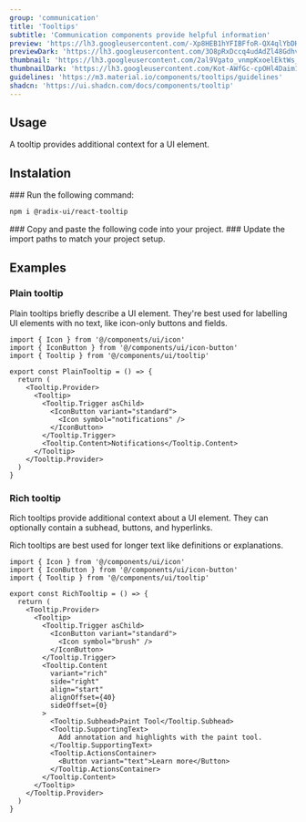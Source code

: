 ```yaml
---
group: 'communication'
title: 'Tooltips'
subtitle: 'Communication components provide helpful information'
preview: 'https://lh3.googleusercontent.com/-Xp8HEB1hYFIBFfoR-QX4qlYbDHuH21uFz6PIf1u6vp3QweFJ5vUWIZuUV04TJSLw82jZeTvl_i7pQu6oKHrrnA9Qnw-Bit3AonX_Tyq-X5nkqmRKfE=s0'
previewDark: 'https://lh3.googleusercontent.com/3O8pRxDccq4udAdZl48GdhvciUISzlngZBZec4J8Hi4g0jLoVEbZWo1fPRvyz3OFnP8H3lW9SVRWLcUJxievhZTr2rWVD3lllPJexkQPcjUC6hgygA=s0'
thumbnail: 'https://lh3.googleusercontent.com/2al9Vgato_vnmpKxoelEktWs_6BZdos5Fb42Z486NuFyogGfugaUiiGRkis4Lnj7UEx9ls_3UWtVDMPC7B_clNBfX7m5b2WojgYU35k_se5Rb1Yb2g=w2400'
thumbnailDark: 'https://lh3.googleusercontent.com/Kot-AWfGc-cpOHl4Daim1oE-nd0rMtMly0-XeCCawPt5ys_W7Z6yVgVbKPhOtUB1OwuBLp3Jv6f3Yn7aCzebdw61OlRi49T9KbX2xIVt27_Z5RthfG6w=w2400'
guidelines: 'https://m3.material.io/components/tooltips/guidelines'
shadcn: 'https://ui.shadcn.com/docs/components/tooltip'
---
```



## Usage

A tooltip provides additional context for a UI element.

## Instalation

<Steps>

<Step>
### Run the following command:

```bash
npm i @radix-ui/react-tooltip
```

</Step>

<Step>
  ### Copy and paste the following code into your project.
  <ComponentSource name="tooltip" />
</Step>

<Step>
### Update the import paths to match your project setup.

</Step>

</Steps>

## Examples

### Plain tooltip

Plain tooltips briefly describe a UI element. They're best used for labelling UI elements with no text, like icon-only buttons and fields.

<ComponentContainer>
  <PlainTooltip slot='preview' client:visible/>

```tsx
import { Icon } from '@/components/ui/icon'
import { IconButton } from '@/components/ui/icon-button'
import { Tooltip } from '@/components/ui/tooltip'

export const PlainTooltip = () => {
  return (
    <Tooltip.Provider>
      <Tooltip>
        <Tooltip.Trigger asChild>
          <IconButton variant="standard">
            <Icon symbol="notifications" />
          </IconButton>
        </Tooltip.Trigger>
        <Tooltip.Content>Notifications</Tooltip.Content>
      </Tooltip>
    </Tooltip.Provider>
  )
}
```

</ComponentContainer>

### Rich tooltip

Rich tooltips provide additional context about a UI element. They can optionally contain a subhead, buttons, and hyperlinks.

Rich tooltips are best used for longer text like definitions or explanations.

<ComponentContainer>
  <RichTooltip slot='preview' client:visible/>

```tsx
import { Icon } from '@/components/ui/icon'
import { IconButton } from '@/components/ui/icon-button'
import { Tooltip } from '@/components/ui/tooltip'

export const RichTooltip = () => {
  return (
    <Tooltip.Provider>
      <Tooltip>
        <Tooltip.Trigger asChild>
          <IconButton variant="standard">
            <Icon symbol="brush" />
          </IconButton>
        </Tooltip.Trigger>
        <Tooltip.Content
          variant="rich"
          side="right"
          align="start"
          alignOffset={40}
          sideOffset={0}
        >
          <Tooltip.Subhead>Paint Tool</Tooltip.Subhead>
          <Tooltip.SupportingText>
            Add annotation and highlights with the paint tool.
          </Tooltip.SupportingText>
          <Tooltip.ActionsContainer>
            <Button variant="text">Learn more</Button>
          </Tooltip.ActionsContainer>
        </Tooltip.Content>
      </Tooltip>
    </Tooltip.Provider>
  )
}
```

</ComponentContainer>
